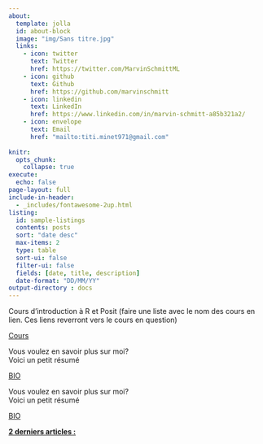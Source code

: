 ```yaml
---
about:
  template: jolla
  id: about-block
  image: "img/Sans titre.jpg"
  links:
    - icon: twitter
      text: Twitter
      href: https://twitter.com/MarvinSchmittML
    - icon: github
      text: Github
      href: https://github.com/marvinschmitt
    - icon: linkedin
      text: LinkedIn
      href: https://www.linkedin.com/in/marvin-schmitt-a85b321a2/
    - icon: envelope
      text: Email
      href: "mailto:titi.minet971@gmail.com"
      
knitr:
  opts_chunk: 
    collapse: true
execute: 
  echo: false
page-layout: full
include-in-header: 
  - _includes/fontawesome-2up.html
listing:
  id: sample-listings
  contents: posts
  sort: "date desc"
  max-items: 2
  type: table
  sort-ui: false
  filter-ui: false
  fields: [date, title, description]
  date-format: "DD/MM/YY"
output-directory : docs
---
```


::: {.grid}
::: {.g-col-12 .g-col-md-4}
<div class="card h-100">
<div class="card-body d-flex flex-column">
<p class="card-text">Cours d'introduction à R <i class="fa-brands fa-r-project" aria-label="R project"></i> et Posit (faire une liste avec le nom des cours en lien. Ces liens reverront vers le cours en question)</p>
<div style="margin-top: auto;"><a href="about.qmd" class="card-link third-color-link heading-font">Cours</a></div>
</div>
</div>
:::
::: {.g-col-12 .g-col-md-4}
<div class="card h-100">
<div class="card-body d-flex flex-column">
<p class="card-text">Vous voulez en savoir plus sur moi?<br> Voici un petit résumé</p>
<div style="margin-top: auto;"><a href="contact.qmd" class="card-link third-color-link heading-font">BIO</a></div>
</div>
</div>
:::
::: {.g-col-12 .g-col-md-4}
<div class="card h-100">
<div class="card-body d-flex flex-column">
<p class="card-text">Vous voulez en savoir plus sur moi?<br> Voici un petit résumé</p>
<div style="margin-top: auto;"><a href="contact.qmd" class="card-link third-color-link heading-font">BIO</a></div>
</div>
</div>
:::
::: {.g-col-3}
<div class="card-body d-flex flex-column"> 
<div style="margin-top: auto;"><p class="card-text"><b><u>2 derniers articles :</u></b></p>
</div></div>
:::
::: {.g-col-9 #sample-listings}
:::
:::